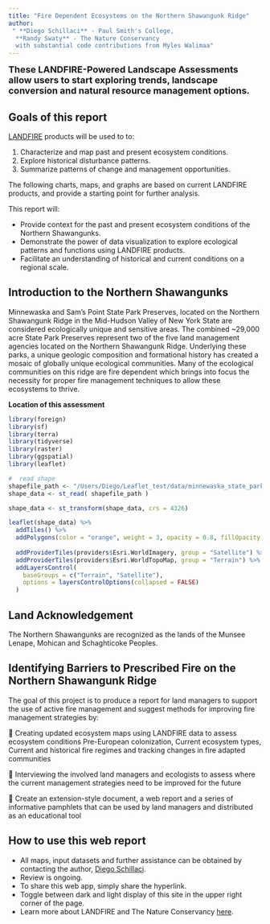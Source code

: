 ```yaml
---
title: "Fire Dependent Ecosystems on the Northern Shawangunk Ridge"
author: 
 " **Diego Schillaci** - Paul Smith's College,  
  **Randy Swaty** - The Nature Conservancy  
  with substantial code contributions from Myles Walimaa"
---
```


<font size="4"> 
**These LANDFIRE-Powered Landscape Assessments allow users to start exploring trends, landscape conversion and natural resource management options. **

</font> 


## Goals of this report

[LANDFIRE](https://landfire.gov/){target="blank"} products will be used to to:

1. Characterize and map past and present ecosystem conditions.
2. Explore historical disturbance patterns.
3. Summarize patterns of change and management opportunities.


The following charts, maps, and graphs are based on current LANDFIRE products, and provide a starting point for further analysis.


This report will:

* Provide context for the past and present ecosystem conditions of the Northern Shawangunks.
* Demonstrate the power of data visualization to explore ecological patterns and functions using LANDFIRE products.
* Facilitate an understanding of historical and current conditions on a regional scale.



## Introduction to the Northern Shawangunks


Minnewaska and Sam's Point State Park Preserves, located on the Northern Shawangunk Ridge in the Mid-Hudson Valley of New York State are considered ecologically unique and sensitive areas. The combined ~29,000 acre State Park Preserves represent two of the five land management agencies located on the Northern Shawangunk Ridge. Underlying these parks, a unique geologic composition and formational history has created a mosaic of globally unique ecological communities. Many of the ecological communities on this ridge are fire dependent which brings into focus the necessity for proper fire management techniques to allow these ecosystems to thrive.

**Location of this assessment **
<br>

```r

library(foreign)
library(sf)
library(terra)
library(tidyverse)
library(raster)
library(ggspatial)
library(leaflet)


```


```r
#  read shape
shapefile_path <- "/Users/Diego/Leaflet_test/data/minnewaska_state_park.shp"
shape_data <- st_read( shapefile_path )

shape_data <- st_transform(shape_data, crs = 4326)
```

```r
leaflet(shape_data) %>%
  addTiles() %>% 
  addPolygons(color = "orange", weight = 3, opacity = 0.8, fillOpacity = 0.2) %>%
 
  addProviderTiles(providers$Esri.WorldImagery, group = "Satellite") %>%
  addProviderTiles(providers$Esri.WorldTopoMap, group = "Terrain") %>%
  addLayersControl(
    baseGroups = c("Terrain", "Satellite"),
    options = layersControlOptions(collapsed = FALSE)
  )


```


## Land Acknowledgement
The Northern Shawangunks are recognized as the lands of the Munsee Lenape, Mohican and Schaghticoke Peoples.




## Identifying Barriers to Prescribed Fire on the Northern Shawangunk Ridge

The goal of this  project is to produce a report for land managers to support the use of active fire management and suggest methods for improving fire management strategies by:

	Creating updated ecosystem maps using LANDFIRE data to assess ecosystem conditions Pre-European colonization, Current ecosystem types, Current and historical fire regimes and tracking changes in fire adapted communities 

	Interviewing the involved land managers and ecologists to assess where the current management strategies need to be improved for the future

	Create an extension-style document, a web report and a series of informative pamphlets that can be used by land managers and distributed as an educational tool


## How to use this web report

* All maps, input datasets and further assistance can be obtained by contacting the author, [Diego Schillaci](mailto:dschillaci@paulsmiths.edu){target="blank"}.
* Review is ongoing.
* To share this web app, simply share the hyperlink.
* Toggle between dark and light display of this site in the upper right corner of the page.
* Learn more about LANDFIRE and The Nature Conservancy [here](about.qmd){target="blank}. 

